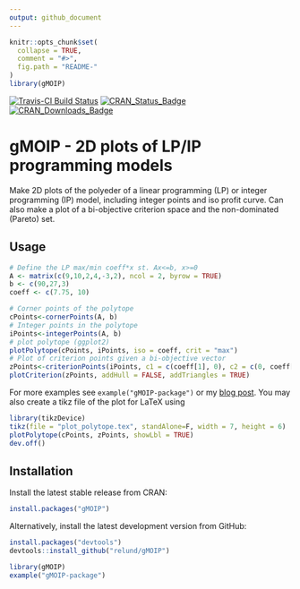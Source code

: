 ```yaml
---
output: github_document
---
```


<!-- README.md is generated from README.Rmd. Please edit that file -->

```r
knitr::opts_chunk$set(
  collapse = TRUE,
  comment = "#>",
  fig.path = "README-"
)
library(gMOIP)
```


[![Travis-CI Build Status](https://travis-ci.org/relund/gMOIP.svg?branch=master)](https://travis-ci.org/relund/gMOIP)
[![CRAN_Status_Badge](http://www.r-pkg.org/badges/version/gMOIP)](https://CRAN.R-project.org/package=gMOIP)
[![CRAN_Downloads_Badge](http://cranlogs.r-pkg.org/badges/grand-total/gMOIP?color=brightgreen)](http://cranlogs.r-pkg.org/downloads/total/last-month/gMOIP)

# gMOIP - 2D plots of LP/IP programming models 

Make 2D plots of the polyeder of a linear programming (LP) or integer programming (IP) model,
including integer points and iso profit curve. Can also make a plot of a bi-objective criterion
space and the non-dominated (Pareto) set.

## Usage

```r
# Define the LP max/min coeff*x st. Ax<=b, x>=0
A <- matrix(c(9,10,2,4,-3,2), ncol = 2, byrow = TRUE)
b <- c(90,27,3)
coeff <- c(7.75, 10)

# Corner points of the polytope
cPoints<-cornerPoints(A, b)
# Integer points in the polytope
iPoints<-integerPoints(A, b)
# plot polytope (ggplot2)
plotPolytope(cPoints, iPoints, iso = coeff, crit = "max")
# Plot of criterion points given a bi-objective vector
zPoints<-criterionPoints(iPoints, c1 = c(coeff[1], 0), c2 = c(0, coeff[2]), crit = "max")
plotCriterion(zPoints, addHull = FALSE, addTriangles = TRUE)
```

For more examples see `example("gMOIP-package")` or my [blog post](http://www.research.relund.dk/?p=671). You may also create a tikz file of the plot for LaTeX using

```r
library(tikzDevice)
tikz(file = "plot_polytope.tex", standAlone=F, width = 7, height = 6)
plotPolytope(cPoints, zPoints, showLbl = TRUE)
dev.off()
```


## Installation

Install the latest stable release from CRAN:

```r
install.packages("gMOIP")
```

Alternatively, install the latest development version from GitHub:

```r
install.packages("devtools")
devtools::install_github("relund/gMOIP")

library(gMOIP)
example("gMOIP-package")
```